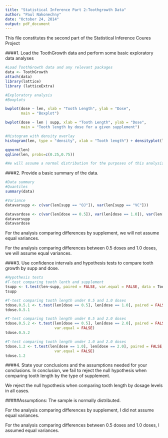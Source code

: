 ```yaml
---
title: "Statistical Inference Part 2:Toothgrowth Data"
author: "Paul Nakonechny"
date: "October 24, 2014"
output: pdf_document
---
```

This file constitutes the second part of the Statistical Inference Coures Project

####1. Load the ToothGrowth data and perform some basic exploratory data analyses 
```r
#Load ToothGrowth data and any relevant packages
data <- ToothGrowth
attach(data)
library(lattice)
library (latticeExtra)
```

```r
#Exploratory analysis
#Boxplots

bwplot(dose ~ len, xlab = "Tooth Length", ylab = "Dose", 
       main = "Boxplot")

bwplot(dose ~ len | supp, xlab = "Tooth Length", ylab = "Dose", 
       main = "Tooth length by dose for a given supplement")

#Histogram with density overlay
histogram(len, type = "density", xlab = "Tooth length") + densityplot(len)

qqnorm(len)
qqline(len, probs=c(0.25,0.75))

#We will assume a normal distribution for the purposes of this analysis.
```

####2. Provide a basic summary of the data.

```r
#Data summary
#Quantiles
summary(data)

#Variance
datavarsupp <- c(var(len[supp == "OJ"]), var(len[supp == "VC"]))

datavardose <- c(var(len[dose == 0.5]), var(len[dose == 1.0]), var(len[dose == 2.0]))
datavarsupp
datavardose
```
For the analysis comparing differences by supplement, we will not assume equal variances.

For the analysis comparing differences between 0.5 doses and 1.0 doses, we will assume equal variances.

####3. Use confidence intervals and hypothesis tests to compare tooth growth by supp and dose.

```r
#Hypothesis tests
#T-test comparing tooth lenth and supplement
tsupp <- t.test(len~supp, paired = FALSE, var.equal = FALSE, data = ToothGrowth)
tsupp

#T-test comparing tooth length under 0.5 and 1.0 doses
tdose.0.5.1 <- t.test(len[dose == 0.5], len[dose == 1.0], paired = FALSE,                                              var.equal = TRUE)
tdose.0.5.1

#T-test comparing tooth length under 0.5 and 2.0 doses
tdose.0.5.2 <- t.test(len[dose == 0.5], len[dose == 2.0], paired = FALSE, 
                      var.equal = FALSE)
tdose.0.5.2 

#T-test comparing tooth length under 1.0 and 2.0 doses
tdose.1.2 <- t.test(len[dose == 1.0], len[dose == 2.0], paired = FALSE, 
                      var.equal = FALSE)
tdose.1.2
```

####4. State your conclusions and the assumptions needed for your conclusions. 
In conclusion, we fail to reject the null hypothesis when comparing tooth length by the type of supplement.

We reject the null hypothesis when comparing tooth length by dosage levels in all cases.

#####Assumptions:
The sample is normally distributed.

For the analysis comparing differences by supplement, I did not assume equal variances.

For the analysis comparing differences between 0.5 doses and 1.0 doses, I assumed equal variances.